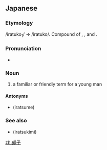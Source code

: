 ==Japanese==
{{ja-kanjitab|郎|子}}

===Etymology===
/iratuko<sub>1</sub>/ → /iratuko/. Compound of {{m|ja|いら|tr=ira||kinship}}, {{m|ja|つ|tr=tsu|pos=genitive marker}}, and {{m|ja|子|tr=ko<sub>1</sub>||male}}.

===Pronunciation===
* {{IPA|[iratsuko]|lang=ja}}

===Noun===
{{ja-noun|いらつこ}}

# a familiar or friendly term for a young man

====Antonyms====
* {{l|ja|郎女}} (iratsume)

===See also===
* {{l|ja|郎君}} (iratsukimi)

[[zh:郎子]]